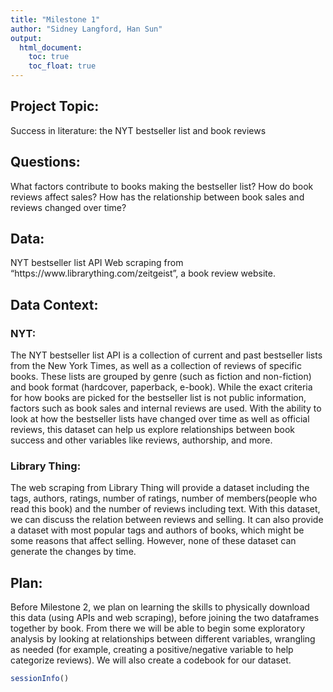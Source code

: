 ```yaml
---
title: "Milestone 1"
author: "Sidney Langford, Han Sun"
output: 
  html_document:
    toc: true
    toc_float: true
---
```



## Project Topic: 
Success in literature: the NYT bestseller list and book reviews

## Questions:
What factors contribute to books making the bestseller list?
How do book reviews affect sales?
How has the relationship between book sales and reviews changed over time?

## Data:
NYT bestseller list API
Web scraping from "https://www.librarything.com/zeitgeist", a book review website.

## Data Context:

### NYT: 
The NYT bestseller list API is a collection of current and past bestseller lists from the New York Times, as well as a collection of reviews of specific books. These lists are grouped by genre (such as fiction and non-fiction) and book format (hardcover, paperback, e-book). While the exact criteria for how books are picked for the bestseller list is not public information, factors such as book sales and internal reviews are used. With the ability to look at how the bestseller lists have changed over time as well as official reviews, this dataset can help us explore relationships between book success and other variables like reviews, authorship, and more. 

### Library Thing: 
The web scraping from Library Thing will provide a dataset including the tags, authors, ratings,  number of ratings, number of members(people who read this book) and the number of reviews including text. With this dataset, we can discuss the relation between reviews and selling. It can also provide a dataset with most popular tags and authors of books, which might be some reasons that affect selling. However, none of these dataset can generate the changes by time.

## Plan: 
Before Milestone 2, we plan on learning the skills to physically download this data (using APIs and web scraping), before joining the two dataframes together by book. From there we will be able to begin some exploratory analysis by looking at relationships between different variables, wrangling as needed (for example, creating a positive/negative variable to help categorize reviews). We will also create a codebook for our dataset.





```r
sessionInfo()
```


